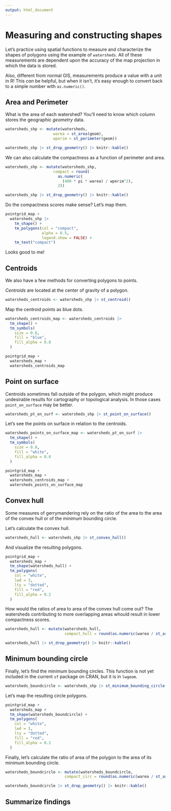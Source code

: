 ```yaml
---
output: html_document
---
```


# Measuring and constructing shapes

Let's practice using spatial functions to measure and characterize the shapes of polygons using the example of `watersheds`.
All of these measurements are dependent upon the accuracy of the map projection in which the data is stored.

Also, different from normal GIS, measurements produce a value with a unit in R! 
This *can* be helpful, but when it isn't, it's easy enough to convert back to a simple number with `as.numeric()`.

## Area and Perimeter

What is the area of each watershed?
You'll need to know which column stores the geographic *geometry* data. 

```r
watersheds_shp <- mutate(watersheds, 
                     warea = st_area(geom),
                     wperim = st_perimeter(geom))

watersheds_shp |> st_drop_geometry() |> knitr::kable()
```

We can also calculate the compactness as a function of perimeter and area.

```r
watersheds_shp <- mutate(watersheds_shp, 
                     compact = round(
                       as.numeric(
                         (400 * pi * warea) / wperim^2),
                       2))

watersheds_shp |> st_drop_geometry() |> knitr::kable()
```

Do the compactness scores make sense?
Let's map them.

```r
pointgrid_map +
  watersheds_shp |> 
    tm_shape() +
    tm_polygons(col = "compact",
                alpha = 0.5,
                legend.show = FALSE) +
    tm_text("compact")
```

Looks good to me!

## Centroids

We also have a few methods for converting polygons to points.

*Centroids* are located at the center of gravity of a polygon.

```r
watersheds_centroids <- watersheds_shp |> st_centroid()
```

Map the centroid points as blue dots.

```r
watersheds_centroids_map <- watersheds_centroids |> 
  tm_shape() +
  tm_symbols(
    size = 0.8,
    fill = "blue",
    fill_alpha = 0.8
  )

pointgrid_map +
  watersheds_map +
  watersheds_centroids_map
```

## Point on surface

Centroids sometimes fall outside of the polygon, which might produce undesirable results for cartography or topological analysis. In those cases `point_on_surface` may be better.

```r
watersheds_pt_on_surf <- watersheds_shp |> st_point_on_surface()
```

Let's see the points on surface in relation to the centroids.

```r
watersheds_points_on_surface_map <- watersheds_pt_on_surf |> 
  tm_shape() +
  tm_symbols(
    size = 0.8,
    fill = "white",
    fill_alpha = 0.8
  )

pointgrid_map +
  watersheds_map +
  watersheds_centroids_map +
  watersheds_points_on_surface_map
```

## Convex hull

Some measures of gerrymandering rely on the ratio of the area to the area of the convex hull or of the minimum bounding circle.

Let's calculate the convex hull.

```r
watersheds_hull <- watersheds_shp |> st_convex_hull()
```

And visualize the resulting polygons.

```r
pointgrid_map +
  watersheds_map +
  tm_shape(watersheds_hull) +
  tm_polygons(
    col = "white",
    lwd = 3,
    lty = "dotted",
    fill = "red",
    fill_alpha = 0.2
  ) 
```

How would the ratios of area to area of the convex hull come out?
The watersheds contributing to more overlapping areas whould result in lower compactness scores.

```r
watersheds_hull <- mutate(watersheds_hull,
                          compact_hull = round(as.numeric(warea / st_area(geom)), 2))

watersheds_hull |> st_drop_geometry() |> knitr::kable()
```

## Minimum bounding circle

Finally, let's find the minimum bounding circles.
This function is not yet included in the current `sf` package on CRAN, but it is in `lwgeom`.

```r
watersheds_boundcircle <- watersheds_shp |> st_minimum_bounding_circle()
```

Let's map the resulting circle polygons.

```r
pointgrid_map +
  watersheds_map +
  tm_shape(watersheds_boundcircle) +
  tm_polygons(
    col = "white",
    lwd = 3,
    lty = "dotted",
    fill = "red",
    fill_alpha = 0.2
  ) 
```

Finally, let's calculate the ratio of area of the polygon to the area of its minimum bounding circle.

```r
watersheds_boundcircle <- mutate(watersheds_boundcircle,
                          compact_circ = round(as.numeric(warea / st_area(geom)), 2))

watersheds_boundcircle |> st_drop_geometry() |> knitr::kable()
```

## Summarize findings



